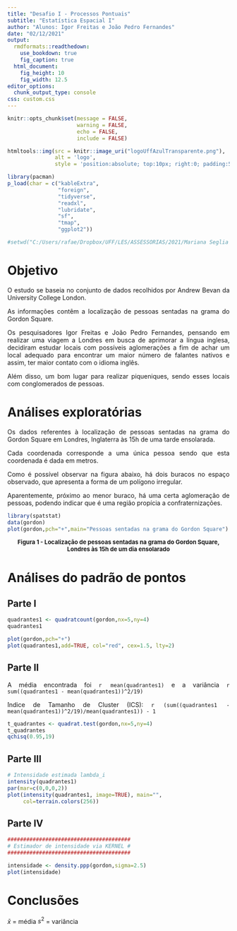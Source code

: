 ```yaml
---
title: "Desafio I - Processos Pontuais"
subtitle: "Estatística Espacial I"
author: "Alunos: Igor Freitas e João Pedro Fernandes"
date: "02/12/2021"
output: 
  rmdformats::readthedown:
    use_bookdown: true  
    fig_caption: true
  html_document: 
    fig_height: 10
    fig_width: 12.5
editor_options: 
  chunk_output_type: console
css: custom.css
---
```


```r
knitr::opts_chunk$set(message = FALSE,
                      warning = FALSE,
                      echo = FALSE,
                      include = FALSE)

htmltools::img(src = knitr::image_uri("logoUffAzulTransparente.png"), 
               alt = 'logo', 
               style = 'position:absolute; top:10px; right:0; padding:5px;width: 150px; height: 80px')

library(pacman)
p_load(char = c("kableExtra", 
                "foreign",
                "tidyverse",
                "readxl",
                "lubridate",
                "sf",
                "tmap",
                "ggplot2")) 

#setwd("C:/Users/rafae/Dropbox/UFF/LES/ASSESSORIAS/2021/Mariana Seglia - Fiocruz/Atendimento LES - Mariana/Shape")
```

<div style="text-align: justify">

# Objetivo

O estudo se baseia no conjunto de dados recolhidos por Andrew Bevan da University College London.

As informações contêm a localização de pessoas sentadas na grama do Gordon Square.

Os pesquisadores Igor Freitas e João Pedro Fernandes, pensando em realizar uma viagem a Londres em busca de aprimorar a língua inglesa, decidiram estudar locais com possíveis aglomerações a fim de achar um local adequado para encontrar um maior número de falantes nativos e assim, ter maior contato com o idioma inglês.

Além disso, um bom lugar para realizar piqueniques, sendo esses locais com conglomerados de pessoas.


# Análises exploratórias {.tabset .tabset-fade .tabset-pills}

Os dados referentes à localização de pessoas sentadas na grama do Gordon Square em Londres, Inglaterra às 15h de uma tarde ensolarada.

Cada coordenada corresponde a uma única pessoa sendo que esta coordenada é dada em metros.

Como é possível observar na figura abaixo, há dois buracos no espaço observado, que apresenta a forma de um polígono irregular.

Aparentemente, próximo ao menor buraco, há uma certa aglomeração de pessoas, podendo indicar que é uma região propícia a confraternizações. 


```r
library(spatstat)
data(gordon)
plot(gordon,pch="+",main="Pessoas sentadas na grama do Gordon Square")
```
<center><font size="2">
**Figura 1 - Localização de pessoas sentadas na grama do Gordon Square, Londres às 15h de um dia ensolarado**
</center></font>

# Análises do padrão de pontos {.tabset .tabset-fade .tabset-pills}

## Parte I 

```r
quadrantes1 <- quadratcount(gordon,nx=5,ny=4)    
quadrantes1 

plot(gordon,pch="+")
plot(quadrantes1,add=TRUE, col="red", cex=1.5, lty=2)

```



## Parte II

A média encontrada foi `r mean(quadrantes1)` e a variância `r sum((quadrantes1 - mean(quadrantes1))^2/19)`

́Indice de Tamanho de Cluster (ICS):
`r (sum((quadrantes1 - mean(quadrantes1))^2/19)/mean(quadrantes1)) - 1`


```r
t_quadrantes <- quadrat.test(gordon,nx=5,ny=4)    
t_quadrantes
qchisq(0.95,19)

```

## Parte III

```r
# Intensidade estimada lambda_i
intensity(quadrantes1)
par(mar=c(0,0,0,2))
plot(intensity(quadrantes1, image=TRUE), main="", 
     col=terrain.colors(256))
```

## Parte IV

```r
#######################################
# Estimador de intensidade via KERNEL #
#######################################

intensidade <- density.ppp(gordon,sigma=2.5)  
plot(intensidade)

```

# Conclusões {.tabset .tabset-fade .tabset-pills}

$\bar{x}$ = média
$s^2$ = variância

```r



```

